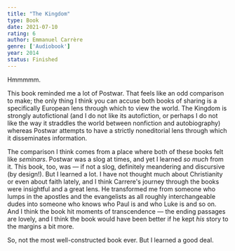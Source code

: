 ```yaml
---
title: "The Kingdom"
type: Book
date: 2021-07-10
rating: 6
author: Emmanuel Carrère
genre: ['Audiobook']
year: 2014
status: Finished
---
```


Hmmmmm.

This book reminded me a lot of Postwar. That feels like an odd comparison to make; the only thing I think you can accuse both books of sharing is a specifically European lens through which to view the world. The Kingdom is strongly autofictional (and I do not like its autofiction, or perhaps I do not like the way it straddles the world between nonfiction and autobiography) whereas Postwar attempts to have a strictly noneditorial lens through which it disseminates information.

The comparison I think comes from a place where both of these books felt like _seminars_. Postwar was a slog at times, and yet I learned _so much_ from it. This book, too, was — if not a slog, definitely meandering and discursive (by design!). But I learned a lot. I have not thought much about Christianity or even about faith lately, and I think Carrere's journey through the books were insightful and a great lens. He transformed me from someone who lumps in the apostles and the evangelists as all roughly interchangeable dudes into someone who knows who Paul is and who Luke is and so on. And I think the book hit moments of transcendence — the ending passages are lovely, and I think the book would have been better if he kept _his_ story to the margins a bit more.

So, not the most well-constructed book ever. But I learned a good deal.

